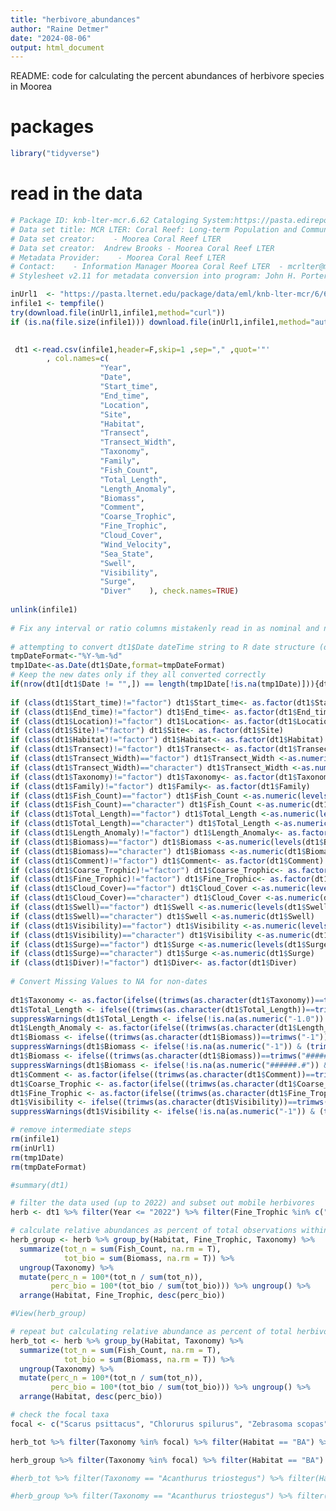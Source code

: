 ```yaml
---
title: "herbivore_abundances"
author: "Raine Detmer"
date: "2024-08-06"
output: html_document
---
```


README: code for calculating the percent abundances of herbivore species in Moorea

# packages

```r
library("tidyverse")
```

# read in the data

```r
# Package ID: knb-lter-mcr.6.62 Cataloging System:https://pasta.edirepository.org.
# Data set title: MCR LTER: Coral Reef: Long-term Population and Community Dynamics: Fishes, ongoing since 2005.
# Data set creator:    - Moorea Coral Reef LTER 
# Data set creator:  Andrew Brooks - Moorea Coral Reef LTER 
# Metadata Provider:    - Moorea Coral Reef LTER 
# Contact:    - Information Manager Moorea Coral Reef LTER  - mcrlter@msi.ucsb.edu
# Stylesheet v2.11 for metadata conversion into program: John H. Porter, Univ. Virginia, jporter@virginia.edu 

inUrl1  <- "https://pasta.lternet.edu/package/data/eml/knb-lter-mcr/6/62/ac2c7a859ce8595ec1339e8530b9ba50" 
infile1 <- tempfile()
try(download.file(inUrl1,infile1,method="curl"))
if (is.na(file.size(infile1))) download.file(inUrl1,infile1,method="auto")

                   
 dt1 <-read.csv(infile1,header=F,skip=1 ,sep="," ,quot='"' 
        , col.names=c(
                    "Year",     
                    "Date",     
                    "Start_time",     
                    "End_time",     
                    "Location",     
                    "Site",     
                    "Habitat",     
                    "Transect",     
                    "Transect_Width",     
                    "Taxonomy",     
                    "Family",     
                    "Fish_Count",     
                    "Total_Length",     
                    "Length_Anomaly",     
                    "Biomass",     
                    "Comment",     
                    "Coarse_Trophic",     
                    "Fine_Trophic",     
                    "Cloud_Cover",     
                    "Wind_Velocity",     
                    "Sea_State",     
                    "Swell",     
                    "Visibility",     
                    "Surge",     
                    "Diver"    ), check.names=TRUE)
               
unlink(infile1)
		    
# Fix any interval or ratio columns mistakenly read in as nominal and nominal columns read as numeric or dates read as strings
                                                   
# attempting to convert dt1$Date dateTime string to R date structure (date or POSIXct)                                
tmpDateFormat<-"%Y-%m-%d"
tmp1Date<-as.Date(dt1$Date,format=tmpDateFormat)
# Keep the new dates only if they all converted correctly
if(nrow(dt1[dt1$Date != "",]) == length(tmp1Date[!is.na(tmp1Date)])){dt1$Date <- tmp1Date } else {print("Date conversion failed for dt1$Date. Please inspect the data and do the date conversion yourself.")}                                                                    
                                
if (class(dt1$Start_time)!="factor") dt1$Start_time<- as.factor(dt1$Start_time)
if (class(dt1$End_time)!="factor") dt1$End_time<- as.factor(dt1$End_time)
if (class(dt1$Location)!="factor") dt1$Location<- as.factor(dt1$Location)
if (class(dt1$Site)!="factor") dt1$Site<- as.factor(dt1$Site)
if (class(dt1$Habitat)!="factor") dt1$Habitat<- as.factor(dt1$Habitat)
if (class(dt1$Transect)!="factor") dt1$Transect<- as.factor(dt1$Transect)
if (class(dt1$Transect_Width)=="factor") dt1$Transect_Width <-as.numeric(levels(dt1$Transect_Width))[as.integer(dt1$Transect_Width) ]               
if (class(dt1$Transect_Width)=="character") dt1$Transect_Width <-as.numeric(dt1$Transect_Width)
if (class(dt1$Taxonomy)!="factor") dt1$Taxonomy<- as.factor(dt1$Taxonomy)
if (class(dt1$Family)!="factor") dt1$Family<- as.factor(dt1$Family)
if (class(dt1$Fish_Count)=="factor") dt1$Fish_Count <-as.numeric(levels(dt1$Fish_Count))[as.integer(dt1$Fish_Count) ]               
if (class(dt1$Fish_Count)=="character") dt1$Fish_Count <-as.numeric(dt1$Fish_Count)
if (class(dt1$Total_Length)=="factor") dt1$Total_Length <-as.numeric(levels(dt1$Total_Length))[as.integer(dt1$Total_Length) ]               
if (class(dt1$Total_Length)=="character") dt1$Total_Length <-as.numeric(dt1$Total_Length)
if (class(dt1$Length_Anomaly)!="factor") dt1$Length_Anomaly<- as.factor(dt1$Length_Anomaly)
if (class(dt1$Biomass)=="factor") dt1$Biomass <-as.numeric(levels(dt1$Biomass))[as.integer(dt1$Biomass) ]               
if (class(dt1$Biomass)=="character") dt1$Biomass <-as.numeric(dt1$Biomass)
if (class(dt1$Comment)!="factor") dt1$Comment<- as.factor(dt1$Comment)
if (class(dt1$Coarse_Trophic)!="factor") dt1$Coarse_Trophic<- as.factor(dt1$Coarse_Trophic)
if (class(dt1$Fine_Trophic)!="factor") dt1$Fine_Trophic<- as.factor(dt1$Fine_Trophic)
if (class(dt1$Cloud_Cover)=="factor") dt1$Cloud_Cover <-as.numeric(levels(dt1$Cloud_Cover))[as.integer(dt1$Cloud_Cover) ]               
if (class(dt1$Cloud_Cover)=="character") dt1$Cloud_Cover <-as.numeric(dt1$Cloud_Cover)
if (class(dt1$Swell)=="factor") dt1$Swell <-as.numeric(levels(dt1$Swell))[as.integer(dt1$Swell) ]               
if (class(dt1$Swell)=="character") dt1$Swell <-as.numeric(dt1$Swell)
if (class(dt1$Visibility)=="factor") dt1$Visibility <-as.numeric(levels(dt1$Visibility))[as.integer(dt1$Visibility) ]               
if (class(dt1$Visibility)=="character") dt1$Visibility <-as.numeric(dt1$Visibility)
if (class(dt1$Surge)=="factor") dt1$Surge <-as.numeric(levels(dt1$Surge))[as.integer(dt1$Surge) ]               
if (class(dt1$Surge)=="character") dt1$Surge <-as.numeric(dt1$Surge)
if (class(dt1$Diver)!="factor") dt1$Diver<- as.factor(dt1$Diver)
                
# Convert Missing Values to NA for non-dates
                
dt1$Taxonomy <- as.factor(ifelse((trimws(as.character(dt1$Taxonomy))==trimws("No fish observed")),NA,as.character(dt1$Taxonomy)))
dt1$Total_Length <- ifelse((trimws(as.character(dt1$Total_Length))==trimws("-1.0")),NA,dt1$Total_Length)               
suppressWarnings(dt1$Total_Length <- ifelse(!is.na(as.numeric("-1.0")) & (trimws(as.character(dt1$Total_Length))==as.character(as.numeric("-1.0"))),NA,dt1$Total_Length))
dt1$Length_Anomaly <- as.factor(ifelse((trimws(as.character(dt1$Length_Anomaly))==trimws("na")),NA,as.character(dt1$Length_Anomaly)))
dt1$Biomass <- ifelse((trimws(as.character(dt1$Biomass))==trimws("-1")),NA,dt1$Biomass)               
suppressWarnings(dt1$Biomass <- ifelse(!is.na(as.numeric("-1")) & (trimws(as.character(dt1$Biomass))==as.character(as.numeric("-1"))),NA,dt1$Biomass))
dt1$Biomass <- ifelse((trimws(as.character(dt1$Biomass))==trimws("######.#")),NA,dt1$Biomass)               
suppressWarnings(dt1$Biomass <- ifelse(!is.na(as.numeric("######.#")) & (trimws(as.character(dt1$Biomass))==as.character(as.numeric("######.#"))),NA,dt1$Biomass))
dt1$Comment <- as.factor(ifelse((trimws(as.character(dt1$Comment))==trimws("NA")),NA,as.character(dt1$Comment)))
dt1$Coarse_Trophic <- as.factor(ifelse((trimws(as.character(dt1$Coarse_Trophic))==trimws("na")),NA,as.character(dt1$Coarse_Trophic)))
dt1$Fine_Trophic <- as.factor(ifelse((trimws(as.character(dt1$Fine_Trophic))==trimws("na")),NA,as.character(dt1$Fine_Trophic)))
dt1$Visibility <- ifelse((trimws(as.character(dt1$Visibility))==trimws("-1")),NA,dt1$Visibility)               
suppressWarnings(dt1$Visibility <- ifelse(!is.na(as.numeric("-1")) & (trimws(as.character(dt1$Visibility))==as.character(as.numeric("-1"))),NA,dt1$Visibility))

# remove intermediate steps
rm(infile1)
rm(inUrl1)
rm(tmp1Date)
rm(tmpDateFormat)

```


```r

#summary(dt1)

# filter the data used (up to 2022) and subset out mobile herbivores
herb <- dt1 %>% filter(Year <= "2022") %>% filter(Fine_Trophic %in% c("Excavator", "Brusher", "Browser", "Scraper", "Concealed Cropper", "Sediment Sucker", "Cropper"))  %>% mutate(Fine_Trophic = if_else(Fine_Trophic %in% c("Concealed Cropper", "Sediment Sucker", "Cropper"), "Grazer", Fine_Trophic)) # grazers = cropper, concealed_cropper, sucker

# calculate relative abundances as percent of total observations within each trophic group
herb_group <- herb %>% group_by(Habitat, Fine_Trophic, Taxonomy) %>% 
  summarize(tot_n = sum(Fish_Count, na.rm = T),
            tot_bio = sum(Biomass, na.rm = T)) %>%
  ungroup(Taxonomy) %>%
  mutate(perc_n = 100*(tot_n / sum(tot_n)),
         perc_bio = 100*(tot_bio / sum(tot_bio))) %>% ungroup() %>% 
  arrange(Habitat, Fine_Trophic, desc(perc_bio)) 

#View(herb_group)

# repeat but calculating relative abundance as percent of total herbivores
herb_tot <- herb %>% group_by(Habitat, Taxonomy) %>% 
  summarize(tot_n = sum(Fish_Count, na.rm = T),
            tot_bio = sum(Biomass, na.rm = T)) %>%
  ungroup(Taxonomy) %>%
  mutate(perc_n = 100*(tot_n / sum(tot_n)),
         perc_bio = 100*(tot_bio / sum(tot_bio))) %>% ungroup() %>% 
  arrange(Habitat, desc(perc_bio)) 


```


```r
# check the focal taxa
focal <- c("Scarus psittacus", "Chlorurus spilurus", "Zebrasoma scopas", "Acanthurus nigrofuscus", "Ctenochaetus striatus", "Siganus spinus", "Naso lituratus", "Naso unicornis")

herb_tot %>% filter(Taxonomy %in% focal) %>% filter(Habitat == "BA") %>% view()

herb_group %>% filter(Taxonomy %in% focal) %>% filter(Habitat == "BA") %>% view()

#herb_tot %>% filter(Taxonomy == "Acanthurus triostegus") %>% filter(Habitat == "BA") 

#herb_group %>% filter(Taxonomy == "Acanthurus triostegus") %>% filter(Habitat == "BA") 

```








